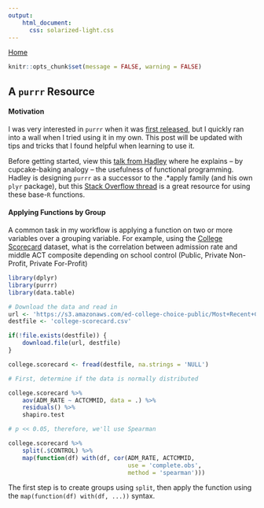 ```yaml
---
output: 
    html_document:
      css: solarized-light.css
---
```

[Home](https://peterwsetter.github.io)

```r
knitr::opts_chunk$set(message = FALSE, warning = FALSE)
```

## A `purrr` Resource

#### Motivation

I was very interested in `purrr` when it was [first released](https://blog.rstudio.org/2015/09/29/purrr-0-1-0/), but I quickly ran into a wall when I tried using it in my own. This post will be updated with tips and tricks that I found helpful when learning to use it.

Before getting started, view this [talk from Hadley](https://t.co/PQjHCf4eO2) where he explains -- by cupcake-baking analogy -- the usefulness of functional programming. Hadley is designing `purrr` as a successor to the .*apply family (and his own `plyr` package), but this [Stack Overflow thread](http://stackoverflow.com/questions/3505701/r-grouping-functions-sapply-vs-lapply-vs-apply-vs-tapply-vs-by-vs-aggrega) is a great resource for using these base-`R` functions.

#### Applying Functions by Group

A common task in my workflow is applying a function on two or more variables over a grouping variable. For example, using the [College Scorecard](https://catalog.data.gov/dataset/college-scorecard) dataset, what is the correlation between admission rate and middle ACT composite depending on school control (Public, Private Non-Profit, Private For-Profit)

```r
library(dplyr)
library(purrr)
library(data.table)

# Download the data and read in 
url <- 'https://s3.amazonaws.com/ed-college-choice-public/Most+Recent+Cohorts+(All+Data+Elements).csv'
destfile <- 'college-scorecard.csv'

if(!file.exists(destfile)) {
    download.file(url, destfile)
}

college.scorecard <- fread(destfile, na.strings = 'NULL')

# First, determine if the data is normally distributed

college.scorecard %>%
    aov(ADM_RATE ~ ACTCMMID, data = .) %>%
    residuals() %>%
    shapiro.test

# p << 0.05, therefore, we'll use Spearman

college.scorecard %>%
    split(.$CONTROL) %>%
    map(function(df) with(df, cor(ADM_RATE, ACTCMMID, 
                                  use = 'complete.obs',
                                  method = 'spearman')))
```

The first step is to create groups using `split`, then apply the function using the `map(function(df) with(df, ...))` syntax.

